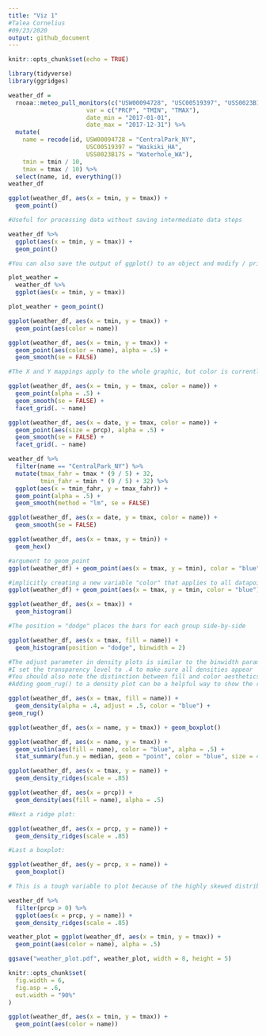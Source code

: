 ```yaml
---
title: "Viz 1"
#Talea Cornelius
#09/23/2020
output: github_document
---
```


```r
knitr::opts_chunk$set(echo = TRUE)
```
```r
library(tidyverse)
library(ggridges)
```
```r
weather_df = 
  rnoaa::meteo_pull_monitors(c("USW00094728", "USC00519397", "USS0023B17S"),
                      var = c("PRCP", "TMIN", "TMAX"), 
                      date_min = "2017-01-01",
                      date_max = "2017-12-31") %>%
  mutate(
    name = recode(id, USW00094728 = "CentralPark_NY", 
                      USC00519397 = "Waikiki_HA",
                      USS0023B17S = "Waterhole_WA"),
    tmin = tmin / 10,
    tmax = tmax / 10) %>%
  select(name, id, everything())
weather_df
```

```r
ggplot(weather_df, aes(x = tmin, y = tmax)) + 
  geom_point()
```

```r
#Useful for processing data without saving intermediate data steps

weather_df %>%
  ggplot(aes(x = tmin, y = tmax)) + 
  geom_point()
```

```r
#You can also save the output of ggplot() to an object and modify / print it later. This is often helpful, although it’s not my default approach to making plots.

plot_weather = 
  weather_df %>%
  ggplot(aes(x = tmin, y = tmax)) 

plot_weather + geom_point()
```

```r
ggplot(weather_df, aes(x = tmin, y = tmax)) + 
  geom_point(aes(color = name))
```

```r
ggplot(weather_df, aes(x = tmin, y = tmax)) + 
  geom_point(aes(color = name), alpha = .5) +
  geom_smooth(se = FALSE)
```

```r
#The X and Y mappings apply to the whole graphic, but color is currently geom-specific

ggplot(weather_df, aes(x = tmin, y = tmax, color = name)) + 
  geom_point(alpha = .5) +
  geom_smooth(se = FALSE) + 
  facet_grid(. ~ name)
```

```r
ggplot(weather_df, aes(x = date, y = tmax, color = name)) + 
  geom_point(aes(size = prcp), alpha = .5) +
  geom_smooth(se = FALSE) + 
  facet_grid(. ~ name)
```
```r
weather_df %>% 
  filter(name == "CentralPark_NY") %>% 
  mutate(tmax_fahr = tmax * (9 / 5) + 32,
         tmin_fahr = tmin * (9 / 5) + 32) %>% 
  ggplot(aes(x = tmin_fahr, y = tmax_fahr)) +
  geom_point(alpha = .5) + 
  geom_smooth(method = "lm", se = FALSE)
```

```r
ggplot(weather_df, aes(x = date, y = tmax, color = name)) + 
  geom_smooth(se = FALSE) 
```

```r
ggplot(weather_df, aes(x = tmax, y = tmin)) + 
  geom_hex()
```

```r
#argument to geom_point
ggplot(weather_df) + geom_point(aes(x = tmax, y = tmin), color = "blue")

#implicitly creating a new variable "color" that applies to all datapoints
ggplot(weather_df) + geom_point(aes(x = tmax, y = tmin, color = "blue"))
```

```r
ggplot(weather_df, aes(x = tmax)) + 
  geom_histogram()
```

```r
#The position = "dodge" places the bars for each group side-by-side

ggplot(weather_df, aes(x = tmax, fill = name)) + 
  geom_histogram(position = "dodge", binwidth = 2)
```
```r
#The adjust parameter in density plots is similar to the binwidth parameter in histograms
#I set the transparency level to .4 to make sure all densities appear
#You should also note the distinction between fill and color aesthetics here. You could facet by name as above but would have to ask if that makes comparisons easier or harder. 
#Adding geom_rug() to a density plot can be a helpful way to show the raw data in addition to the density.

ggplot(weather_df, aes(x = tmax, fill = name)) + 
  geom_density(alpha = .4, adjust = .5, color = "blue") +
geom_rug()
```

```r
ggplot(weather_df, aes(x = name, y = tmax)) + geom_boxplot()
```

```r
ggplot(weather_df, aes(x = name, y = tmax)) + 
  geom_violin(aes(fill = name), color = "blue", alpha = .5) + 
  stat_summary(fun.y = median, geom = "point", color = "blue", size = 4)
```

```r
ggplot(weather_df, aes(x = tmax, y = name)) + 
  geom_density_ridges(scale = .85)
```

```r
ggplot(weather_df, aes(x = prcp)) + 
  geom_density(aes(fill = name), alpha = .5) 

#Next a ridge plot:

ggplot(weather_df, aes(x = prcp, y = name)) + 
  geom_density_ridges(scale = .85)

#Last a boxplot:

ggplot(weather_df, aes(y = prcp, x = name)) + 
  geom_boxplot() 

# This is a tough variable to plot because of the highly skewed distribution in each location. Of these, I’d probably choose the boxplot because it shows the outliers most clearly. If the “bulk” of the data were interesting, I’d probably compliment this with a plot showing data for all precipitation less than 100, or for a data omitting days with no precipitation.

weather_df %>% 
  filter(prcp > 0) %>% 
  ggplot(aes(x = prcp, y = name)) + 
  geom_density_ridges(scale = .85)
```

```r
weather_plot = ggplot(weather_df, aes(x = tmin, y = tmax)) + 
  geom_point(aes(color = name), alpha = .5) 

ggsave("weather_plot.pdf", weather_plot, width = 8, height = 5)
```


```r
knitr::opts_chunk$set(
  fig.width = 6,
  fig.asp = .6,
  out.width = "90%"
)
```

```r
ggplot(weather_df, aes(x = tmin, y = tmax)) + 
  geom_point(aes(color = name))
```
















